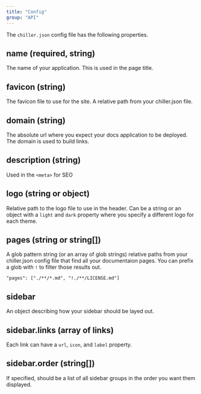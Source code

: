 ```yaml
---
title: "Config"
group: "API"
---
```


The `chiller.json` config file has the following properties.

## name (required, string)

The name of your application. This is used in the page title.

## favicon (string)

The favicon file to use for the site. A relative path from your chiller.json file.

## domain (string)

The absolute url where you expect your docs application to be deployed. The domain is used to build links.

## description (string)

Used in the `<meta>` for SEO

## logo (string or object)

Relative path to the logo file to use in the header. Can be a string or an object with a `light` and `dark` property where you specify a different logo for each theme.

## pages (string or string[])

A glob pattern string (or an array of glob strings) relative paths from your chiller.json config file that find all your documentaion pages. You can prefix a glob with `!` to filter those results out.

```
"pages": ["./**/*.md", "!./**/LICENSE.md"]
```

## sidebar

An object describing how your sidebar should be layed out.

## sidebar.links (array of links)

Each link can have a `url`, `icon`, and `label` property.

## sidebar.order (string[])

If specified, should be a list of all sidebar groups in the order you want them displayed.
